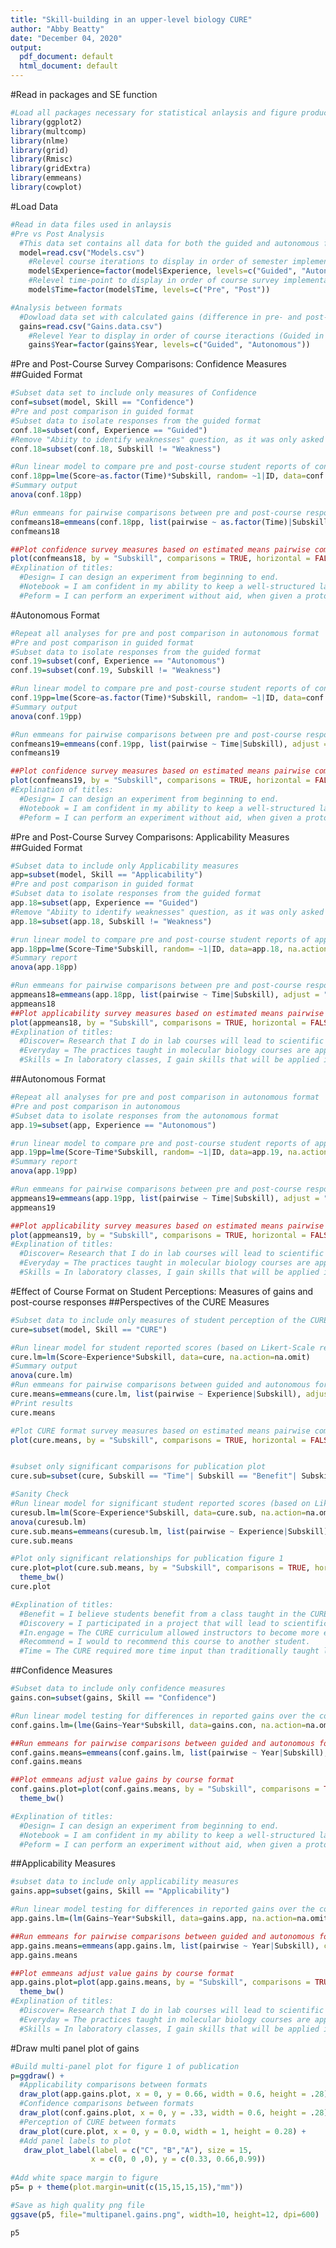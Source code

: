 ---
title: "Skill-building in an upper-level biology CURE"
author: "Abby Beatty"
date: "December 04, 2020"
output:
  pdf_document: default
  html_document: default
---

#Read in packages and SE function
```{r, echo=FALSE, warning=FALSE, message=FALSE, results='hide'}
#Load all packages necessary for statistical anlaysis and figure production
library(ggplot2)
library(multcomp)
library(nlme)
library(grid)
library(Rmisc)
library(gridExtra)
library(emmeans)
library(cowplot)

```

#Load Data
```{r}
#Read in data files used in anlaysis 
#Pre vs Post Analysis
  #This data set contains all data for both the guided and autonomous formats (confidence, applicability, and perceptions of the CURE survey constructs)
  model=read.csv("Models.csv")
    #Relevel course iterations to display in order of semester implementation, Guided followed by Autonomous
    model$Experience=factor(model$Experience, levels=c("Guided", "Autonomous"))
    #Relevel time-point to display in order of course survey implementation (pre and the post-course survey timepoints)
    model$Time=factor(model$Time, levels=c("Pre", "Post"))

#Analysis between formats
  #Dowload data set with calculated gains (difference in pre- and post-course survey responses)
  gains=read.csv("Gains.data.csv")
    #Relevel Year to display in order of course iteractions (Guided in 2018 and Autonomous in 2019)
    gains$Year=factor(gains$Year, levels=c("Guided", "Autonomous"))
```

#Pre and Post-Course Survey Comparisons: Confidence Measures 
##Guided Format
```{r}
#Subset data set to include only measures of Confidence
conf=subset(model, Skill == "Confidence")
#Pre and post comparison in guided format
#Subset data to isolate responses from the guided format
conf.18=subset(conf, Experience == "Guided")
#Remove "Abiity to identify weaknesses" question, as it was only asked in the post-course survey
conf.18=subset(conf.18, Subskill != "Weakness")

#Run linear model to compare pre and post-course student reports of confidence
conf.18pp=lme(Score~as.factor(Time)*Subskill, random= ~1|ID, data=conf.18, na.action=na.omit)
#Summary output
anova(conf.18pp)

#Run emmeans for pairwise comparisons between pre and post-course responses for each survey question from the confidence construct in the guided format
confmeans18=emmeans(conf.18pp, list(pairwise ~ as.factor(Time)|Subskill), adjust = "tukey")
confmeans18

##Plot confidence survey measures based on estimated means pairwise comparisons and adjusted p-values
plot(confmeans18, by = "Subskill", comparisons = TRUE, horizontal = FALSE, color="darkgreen" )
#Explination of titles:
  #Design= I can design an experiment from beginning to end.
  #Notebook = I am confident in my ability to keep a well-structured lab notebook properly detailing experiments.
  #Peform = I can perform an experiment without aid, when given a protocol.
```

#Autonomous Format
```{r}
#Repeat all analyses for pre and post comparison in autonomous format
#Pre and post comparison in guided format
#Subset data to isolate responses from the guided format
conf.19=subset(conf, Experience == "Autonomous")
conf.19=subset(conf.19, Subskill != "Weakness")

#Run linear model to compare pre and post-course student reports of confidence
conf.19pp=lme(Score~as.factor(Time)*Subskill, random= ~1|ID, data=conf.19, na.action=na.omit)
#Summary output
anova(conf.19pp)

#Run emmeans for pairwise comparisons between pre and post-course responses for each survey question from the confidence construct in the guided format
confmeans19=emmeans(conf.19pp, list(pairwise ~ Time|Subskill), adjust = "tukey")
confmeans19

##Plot confidence survey measures based on estimated means pairwise comparisons and adjusted p-values
plot(confmeans19, by = "Subskill", comparisons = TRUE, horizontal = FALSE, color="darkgreen" )
#Explination of titles:
  #Design= I can design an experiment from beginning to end.
  #Notebook = I am confident in my ability to keep a well-structured lab notebook properly detailing experiments.
  #Peform = I can perform an experiment without aid, when given a protocol.
```

#Pre and Post-Course Survey Comparisons: Applicability Measures 
##Guided Format
```{r}
#Subset data to include only Applicability measures
app=subset(model, Skill == "Applicability")
#Pre and post comparison in guided format
#Subset data to isolate responses from the guided format
app.18=subset(app, Experience == "Guided")
#Remove "Abiity to identify weaknesses" question, as it was only asked in the post-course survey
app.18=subset(app.18, Subskill != "Weakness")

#run linear model to compare pre and post-course student reports of applicability
app.18pp=lme(Score~Time*Subskill, random= ~1|ID, data=app.18, na.action=na.omit)
#Summary report
anova(app.18pp)

#Run emmeans for pairwise comparisons between pre and post-course responses for each survey question from the applicability construct in the guided format
appmeans18=emmeans(app.18pp, list(pairwise ~ Time|Subskill), adjust = "tukey")
appmeans18
##Plot applicability survey measures based on estimated means pairwise comparisons and adjusted p-values
plot(appmeans18, by = "Subskill", comparisons = TRUE, horizontal = FALSE, color="darkgreen" )
#Explination of titles:
  #Discover= Research that I do in lab courses will lead to scientific discovery.
  #Everyday = The practices taught in molecular biology courses are applicable in everyday life.
  #Skills = In laboratory classes, I gain skills that will be applied in my future career.
```

##Autonomous Format
```{r}
#Repeat all analyses for pre and post comparison in autonomous format
#Pre and post comparison in autonomous
#Subset data to isolate responses from the autonomous format
app.19=subset(app, Experience == "Autonomous")

#run linear model to compare pre and post-course student reports of applicability
app.19pp=lme(Score~Time*Subskill, random= ~1|ID, data=app.19, na.action=na.omit)
#Summary report
anova(app.19pp)

#Run emmeans for pairwise comparisons between pre and post-course responses for each survey question from the applicability construct in the guided format
appmeans19=emmeans(app.19pp, list(pairwise ~ Time|Subskill), adjust = "tukey")
appmeans19

##Plot applicability survey measures based on estimated means pairwise comparisons and adjusted p-values
plot(appmeans19, by = "Subskill", comparisons = TRUE, horizontal = FALSE, color="darkgreen" ) 
#Explination of titles: 
  #Discover= Research that I do in lab courses will lead to scientific discovery.
  #Everyday = The practices taught in molecular biology courses are applicable in everyday life.
  #Skills = In laboratory classes, I gain skills that will be applied in my future career.
```

#Effect of Course Format on Student Perceptions: Measures of gains and post-course responses 
##Perspectives of the CURE Measures 
```{r}
#Subset data to include only measures of student perception of the CURE format
cure=subset(model, Skill == "CURE")

#Run linear model for student reported scores (based on Likert-Scale reports) between experiences (guided vs autonomous) by each subskill (survey question)
cure.lm=lm(Score~Experience*Subskill, data=cure, na.action=na.omit)
#Summary output
anova(cure.lm)
#Run emmeans for pairwise comparisons between guided and autonomous formats for each survey question from the CURE format construct
cure.means=emmeans(cure.lm, list(pairwise ~ Experience|Subskill), adjust = "tukey")
#Print results
cure.means

#Plot CURE format survey measures based on estimated means pairwise comparisons and adjusted p-values
plot(cure.means, by = "Subskill", comparisons = TRUE, horizontal = FALSE, color="darkgreen" )


#subset only significant comparisons for publication plot
cure.sub=subset(cure, Subskill == "Time"| Subskill == "Benefit"| Subskill == "Recommend" | Subskill == "In.engage" |Subskill == "Discovery")

#Sanity Check
#Run linear model for significant student reported scores (based on Likert-Scale reports) between experiences (guided vs autonomous) by each subskill (survey question)
curesub.lm=lm(Score~Experience*Subskill, data=cure.sub, na.action=na.omit)
anova(curesub.lm)
cure.sub.means=emmeans(curesub.lm, list(pairwise ~ Experience|Subskill), adjust = "tukey")
cure.sub.means

#Plot only significant relationships for publication figure 1
cure.plot=plot(cure.sub.means, by = "Subskill", comparisons = TRUE, horizontal = FALSE, color="darkgreen", xlab="Perceptions of the CURE" )+
  theme_bw() 
cure.plot

#Explination of titles: 
  #Benefit = I believe students benefit from a class taught in the CURE format.
  #Discovery = I participated in a project that will lead to scientific discovery.
  #In.engage = The CURE curriculum allowed instructors to become more engaged with students.
  #Recommend = I would to recommend this course to another student.
  #Time = The CURE required more time input than traditionally taught lab courses.
```

##Confidence Measures
```{r}
#Subset data to include only confidence measures
gains.con=subset(gains, Skill == "Confidence")

#Run linear model testing for differences in reported gains over the course of the semester between course formats
conf.gains.lm=(lme(Gains~Year*Subskill, data=gains.con, na.action=na.omit, random= ~1|Pre))

##Run emmeans for pairwise comparisons between guided and autonomous formats for each survey question from the confidence measures
conf.gains.means=emmeans(conf.gains.lm, list(pairwise ~ Year|Subskill), cov.keep="Year", adjust = "tukey")
conf.gains.means

##Plot emmeans adjust value gains by course format
conf.gains.plot=plot(conf.gains.means, by = "Subskill", comparisons = TRUE, horizontal = FALSE, color="darkgreen" ) +
  theme_bw()

#Explination of titles:
  #Design= I can design an experiment from beginning to end.
  #Notebook = I am confident in my ability to keep a well-structured lab notebook properly detailing experiments.
  #Peform = I can perform an experiment without aid, when given a protocol.
```

##Applicability Measures 
```{r}
#subset data to include only applicability measures
gains.app=subset(gains, Skill == "Applicability")

#Run linear model testing for differences in reported gains over the course of the semester between course formats
app.gains.lm=(lm(Gains~Year*Subskill, data=gains.app, na.action=na.omit, random= ~1|Pre))

##Run emmeans for pairwise comparisons between guided and autonomous formats for each survey question from the applicability measures
app.gains.means=emmeans(app.gains.lm, list(pairwise ~ Year|Subskill), cov.keep="Year", adjust = "tukey")
app.gains.means

##Plot emmeans adjust value gains by course format
app.gains.plot=plot(app.gains.means, by = "Subskill", comparisons = TRUE, horizontal = FALSE, color="darkgreen" ) +
  theme_bw()
#Explination of titles:
  #Discover= Research that I do in lab courses will lead to scientific discovery.
  #Everyday = The practices taught in molecular biology courses are applicable in everyday life.
  #Skills = In laboratory classes, I gain skills that will be applied in my future career.
```

#Draw multi panel plot of gains
```{r}
#Build multi-panel plot for figure 1 of publication 
p=ggdraw() +
  #Applicability comparisons between formats
  draw_plot(app.gains.plot, x = 0, y = 0.66, width = 0.6, height = .28) +
  #Confidence comparisons between formats
  draw_plot(conf.gains.plot, x = 0, y = .33, width = 0.6, height = .28)+
  #Perception of CURE between formats
  draw_plot(cure.plot, x = 0, y = 0.0, width = 1, height = 0.28) +
  #Add panel labels to plot
   draw_plot_label(label = c("C", "B","A"), size = 15,
                  x = c(0, 0 ,0), y = c(0.33, 0.66,0.99)) 
  
#Add white space margin to figure 
p5= p + theme(plot.margin=unit(c(15,15,15,15),"mm")) 

#Save as high quality png file
ggsave(p5, file="multipanel.gains.png", width=10, height=12, dpi=600)

p5
```

